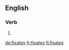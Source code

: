 {{also|fixâtes}}
==English==

===Verb===
{{head|en|verb form}}

# {{en-third-person singular of|fixate}}

[[de:fixates]]
[[fr:fixates]]
[[fi:fixates]]